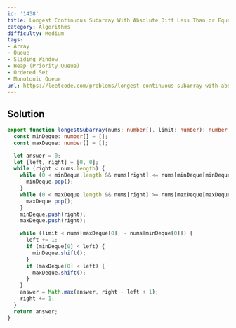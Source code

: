 ```yaml
---
id: '1438'
title: Longest Continuous Subarray With Absolute Diff Less Than or Equal to Limit
category: Algorithms
difficulty: Medium
tags:
- Array
- Queue
- Sliding Window
- Heap (Priority Queue)
- Ordered Set
- Monotonic Queue
url: https://leetcode.com/problems/longest-continuous-subarray-with-absolute-diff-less-than-or-equal-to-limit
---
```


## Solution

```typescript filename="solution.ts" copy
export function longestSubarray(nums: number[], limit: number): number {
  const minDeque: number[] = [];
  const maxDeque: number[] = [];

  let answer = 0;
  let [left, right] = [0, 0];
  while (right < nums.length) {
    while (0 < minDeque.length && nums[right] <= nums[minDeque[minDeque.length - 1]]) {
      minDeque.pop();
    }
    while (0 < maxDeque.length && nums[right] >= nums[maxDeque[maxDeque.length - 1]]) {
      maxDeque.pop();
    }
    minDeque.push(right);
    maxDeque.push(right);

    while (limit < nums[maxDeque[0]] - nums[minDeque[0]]) {
      left += 1;
      if (minDeque[0] < left) {
        minDeque.shift();
      }
      if (maxDeque[0] < left) {
        maxDeque.shift();
      }
    }
    answer = Math.max(answer, right - left + 1);
    right += 1;
  }
  return answer;
}
```

